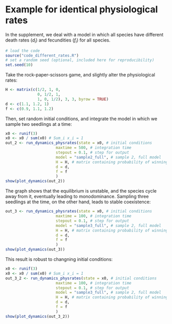 # Example for identical physiological rates

In the supplement, we deal with a model in which all species have different death rates ($d_i$) and fecundities ($f_i$) for all species. 

```r
# load the code
source("code_different_rates.R")
# set a random seed (optional, included here for reproducibility)
set.seed(10)
```

Take the rock-paper-scissors game, and slightly alter the physiological rates:

```r
H <- matrix(c(1/2, 1, 0, 
              0, 1/2, 1,
              1, 0, 1/2), 3, 3, byrow = TRUE)
d <- c(1.1, 1.2, 1)
f <- c(0.9, 1.1, 1.2)
```

Then, set random initial conditions, and integrate the model in which we sample two seedlings at a time:

```r
x0 <- runif(3)
x0 <- x0 / sum(x0) # Sum_i x_i = 1
out_2 <- run_dynamics_physrates(state = x0, # initial conditions
                      maxtime = 500, # integration time
                      stepout = 0.1, # step for output
                      model = "sample2_full", # sample 2, full model
                      H = H, # matrix containing probability of winning
                      d = d,
                      f = f
                      )
show(plot_dynamics(out_2))
```

The graph shows that the equilibrium is unstable, and the species cycle away from it, eventually leading to monodominance. Sampling three seedlings at the time, on the other hand, leads to stable coexistence:

```r
out_3 <- run_dynamics_physrates(state = x0, # initial conditions
                      maxtime = 100, # integration time
                      stepout = 0.1, # step for output
                      model = "sample3_full", # sample 2, full model
                      H = H, # matrix containing probability of winning
                      d = d,
                      f = f
                      )
show(plot_dynamics(out_3))
```

This result is robust to changning initial conditions:

```r
x0 <- runif(3)
x0 <- x0 / sum(x0) # Sum_i x_i = 1
out_3_2 <- run_dynamics_physrates(state = x0, # initial conditions
                      maxtime = 100, # integration time
                      stepout = 0.1, # step for output
                      model = "sample3_full", # sample 2, full model
                      H = H, # matrix containing probability of winning
                      d = d,
                      f = f
                      )
show(plot_dynamics(out_3_2))
```

